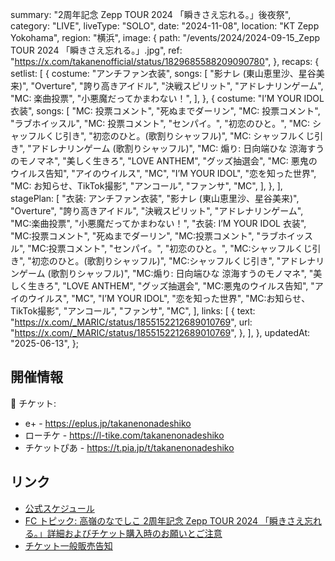   summary: "2周年記念 Zepp TOUR 2024 「瞬きさえ忘れる。」後夜祭",
  category: "LIVE",
  liveType: "SOLO",
  date: "2024-11-08",
  location: "KT Zepp Yokohama",
  region: "横浜",
  image: {
    path: "/events/2024/2024-09-15_Zepp TOUR 2024 「瞬きさえ忘れる。」.jpg",
    ref: "https://x.com/takanenofficial/status/1829685588209090780",
  },
  recaps: {
    setlist: [
      {
        costume: "アンチファン衣装",
        songs: [
          "影ナレ (東山恵里沙、星谷美来)",
          "Overture",
          "誇り高きアイドル",
          "決戦スピリット",
          "アドレナリンゲーム",
          "MC: 楽曲投票",
          "小悪魔だってかまわない！",
        ],
      },
      {
        costume: "I’M YOUR IDOL 衣装",
        songs: [
          "MC: 投票コメント",
          "死ぬまでダーリン",
          "MC: 投票コメント",
          "ラブホイッスル",
          "MC: 投票コメント",
          "センパイ。",
          "初恋のひと。",
          "MC: シャッフルくじ引き",
          "初恋のひと。(歌割りシャッフル)",
          "MC: シャッフルくじ引き",
          "アドレナリンゲーム (歌割りシャッフル)",
          "MC: 煽り: 日向端ひな 涼海すうのモノマネ",
          "美しく生きろ",
          "LOVE ANTHEM",
          "グッズ抽選会",
          "MC: 悪鬼のウイルス告知",
          "アイのウイルス",
          "MC",
          "I’M YOUR IDOL",
          "恋を知った世界",
          "MC: お知らせ、TikTok撮影",
          "アンコール",
          "ファンサ",
          "MC",
        ],
      },
    ],
    stagePlan: [
      "衣装: アンチファン衣装",
      "影ナレ (東山恵里沙、星谷美来)",
      "Overture",
      "誇り高きアイドル",
      "決戦スピリット",
      "アドレナリンゲーム",
      "MC:楽曲投票",
      "小悪魔だってかまわない！",
      "衣装: I’M YOUR IDOL 衣装",
      "MC:投票コメント",
      "死ぬまでダーリン",
      "MC:投票コメント",
      "ラブホイッスル",
      "MC:投票コメント",
      "センパイ。",
      "初恋のひと。",
      "MC:シャッフルくじ引き",
      "初恋のひと。(歌割りシャッフル)",
      "MC:シャッフルくじ引き",
      "アドレナリンゲーム (歌割りシャッフル)",
      "MC:煽り: 日向端ひな 涼海すうのモノマネ",
      "美しく生きろ",
      "LOVE ANTHEM",
      "グッズ抽選会",
      "MC:悪鬼のウイルス告知",
      "アイのウイルス",
      "MC",
      "I’M YOUR IDOL",
      "恋を知った世界",
      "MC:お知らせ、TikTok撮影",
      "アンコール",
      "ファンサ",
      "MC",
    ],
    links: [
      {
        text: "https://x.com/_MARIC/status/1855152212689010769",
        url: "https://x.com/_MARIC/status/1855152212689010769",
      },
    ],
  },
  updatedAt: "2025-06-13",
};

## 開催情報

🎫 チケット:

- e+ - https://eplus.jp/takanenonadeshiko
- ローチケ - https://l-tike.com/takanenonadeshiko
- チケットぴあ - https://t.pia.jp/t/takanenonadeshiko

## リンク

- [公式スケジュール](https://takanenonadeshiko.jp/?p=2620)
- [FC トピック: 高嶺のなでしこ 2周年記念 Zepp TOUR 2024 「瞬きさえ忘れる。」詳細およびチケット購入時のお願いとご注意](https://takanekofc.com/topics/public/_/qtayqeijui6ozym1.html)
- [チケット一般販売告知](https://x.com/takanenofficial/status/1829685588209090780)
